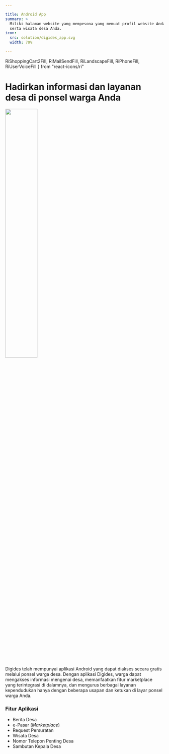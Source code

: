 ```yaml
---

title: Android App
summary: >
  Miliki halaman website yang mempesona yang memuat profil website Anda, produk andalan, 
  serta wisata desa Anda.
icon:
  src: solution/digides_app.svg
  width: 70%

---
```


  RiShoppingCart2Fill,
  RiMailSendFill,
  RiLandscapeFill,
  RiPhoneFill,
  RiUserVoiceFill
} from "react-icons/ri"

<feature-section id="utama">

# Hadirkan informasi dan layanan desa di ponsel warga Anda

<feature-image>

<img src="../../images/features/android.webp" width="45%"/>

</feature-image>

Digides telah mempunyai aplikasi Android yang dapat diakses secara gratis melalui ponsel warga desa.
Dengan aplikasi Digides, warga dapat mengakses informasi mengenai desa, memanfaatkan fitur marketplace 
yang terintegrasi di dalamnya, dan mengurus berbagai layanan kependudukan hanya dengan beberapa usapan 
dan ketukan di layar ponsel warga Anda.

</feature-section>
<section align-items="flex-start" width="100%">

### Fitur Aplikasi

<ul list-style-type="none" sx={{
  '& svg': {
    width: 7,
    height: 7,
    mr: 5,
  },
  '& li': {
    mt: 3
  }
}} font-size="20">
  <li><Icon as={RiNewspaperFill}/> Berita Desa</li>
  <li><Icon as={RiShoppingCart2Fill}/> e-Pasar (<em>Marketplace</em>)</li>
  <li><Icon as={RiMailSendFill}/> Request Persuratan</li>
  <li><Icon as={RiLandscapeFill}/> Wisata Desa</li>
  <li><Icon as={RiPhoneFill}/> Nomor Telepon Penting Desa</li>
  <li><Icon as={RiUserVoiceFill}/> Sambutan Kepala Desa</li>
</ul>

</section>